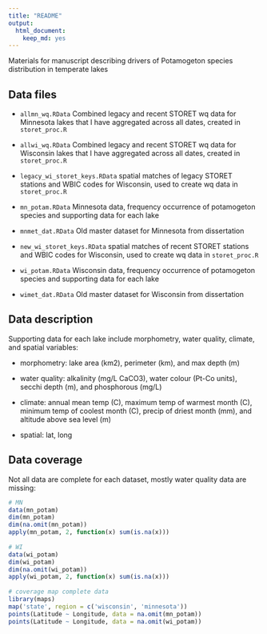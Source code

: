 ```yaml
---
title: "README"
output: 
  html_document:
    keep_md: yes
---
```


Materials for manuscript describing drivers of Potamogeton species distribution in temperate lakes

## Data files

* `allmn_wq.RData` Combined legacy and recent STORET wq data for Minnesota lakes that I have aggregated across all dates, created in `storet_proc.R`

* `allwi_wq.RData` Combined legacy and recent STORET wq data for Wisconsin lakes that I have aggregated across all dates, created in `storet_proc.R`

* `legacy_wi_storet_keys.RData` spatial matches of legacy STORET stations and WBIC codes for Wisconsin, used to create wq data in `storet_proc.R`

* `mn_potam.RData` Minnesota data, frequency occurrence of potamogeton species and supporting data for each lake

* `mnmet_dat.RData` Old master dataset for Minnesota from dissertation 

* `new_wi_storet_keys.RData` spatial matches of recent STORET stations and WBIC codes for Wisconsin, used to create wq data in `storet_proc.R`

* `wi_potam.RData` Wisconsin data, frequency occurrence of potamogeton species and supporting data for each lake

* `wimet_dat.RData` Old master dataset for Wisconsin from dissertation

## Data description

Supporting data for each lake include morphometry, water quality, climate, and spatial variables:

* morphometry: lake area (km2), perimeter (km), and max depth (m)

* water quality: alkalinity (mg/L CaCO3), water colour (Pt-Co units), secchi depth (m), and phosphorous (mg/L)

* climate:  annual mean temp (C), maximum temp of warmest month (C), minimum temp of coolest month (C), precip of driest month (mm), and altitude above sea level (m)

* spatial: lat, long

## Data coverage

Not all data are complete for each dataset, mostly water quality data are missing:

```r
# MN
data(mn_potam)
dim(mn_potam)
dim(na.omit(mn_potam))
apply(mn_potam, 2, function(x) sum(is.na(x)))
  
# WI
data(wi_potam)
dim(wi_potam)
dim(na.omit(wi_potam))
apply(wi_potam, 2, function(x) sum(is.na(x)))
  
# coverage map complete data
library(maps)
map('state', region = c('wisconsin', 'minnesota'))
points(Latitude ~ Longitude, data = na.omit(mn_potam))
points(Latitude ~ Longitude, data = na.omit(wi_potam)) 

```


